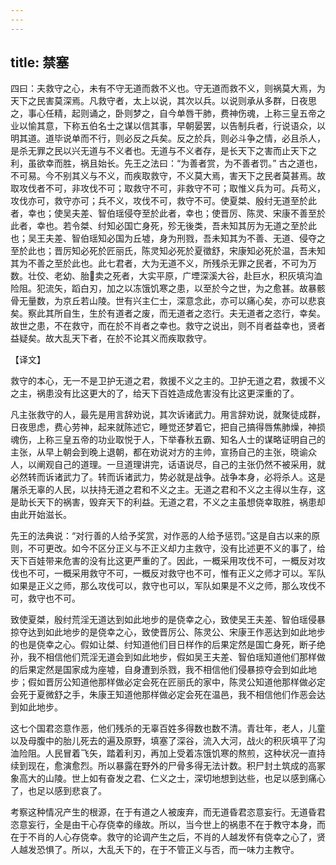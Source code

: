 ```yaml
---
---
---
```

title: 禁塞
---



四曰：夫救守之心，未有不守无道而救不义也。守无道而救不义，则祸莫大焉，为天下之民害莫深焉。凡救守者，太上以说，其次以兵。以说则承从多群，日夜思之，事心任精，起则诵之，卧则梦之，自今单唇干肺，费神伤魂，上称三皇五帝之业以愉其意，下称五伯名士之谋以信其事，早朝晏罢，以告制兵者，行说语众，以明其道。道毕说单而不行，则必反之兵矣。反之於兵，则必斗争之情，必且杀人，是杀无罪之民以兴无道与不义者也。无道与不义者存，是长天下之害而止天下之利，虽欲幸而胜，祸且始长。先王之法曰：“为善者赏，为不善者罚。” 古之道也，不可易。今不别其义与不义，而疾取救守，不义莫大焉，害天下之民者莫甚焉。故取攻伐者不可，非攻伐不可；取救守不可，非救守不可；取惟义兵为可。兵苟义，攻伐亦可，救守亦可；兵不义，攻伐不可，救守不可。使夏桀、殷纣无道至於此者，幸也；使吴夫差、智伯瑶侵夺至於此者，幸也；使晋厉、陈灵、宋康不善至於此者，幸也。若令桀、纣知必国亡身死，殄无後类，吾未知其厉为无道之至於此也；吴王夫差、智伯瑶知必国为丘墟，身为刑戮，吾未知其为不善、无道、侵夺之至於此也；晋厉知必死於匠丽氏，陈灵知必死於夏徵舒，宋康知必死於温，吾未知其为不善之至於此也。此七君者，大为无道不义，所残杀无罪之民者，不可为万数。壮佼、老幼、胎卖之死者，大实平原，广堙深溪大谷，赴巨水，积灰填沟洫险阻。犯流矢，蹈白刃，加之以冻饿饥寒之患，以至於今之世，为之愈甚。故暴骸骨无量数，为京丘若山陵。世有兴主仁士，深意念此，亦可以痛心矣，亦可以悲哀矣。察此其所自生，生於有道者之废，而无道者之恣行。夫无道者之恣行，幸矣。故世之患，不在救守，而在於不肖者之幸也。救守之说出，则不肖者益幸也，贤者益疑矣。故大乱天下者，在於不论其义而疾取救守。

【译文】

救守的本心，无一不是卫护无道之君，救援不义之主的。卫护无道之君，救援不义之主，祸患没有比这更大的了，给天下百姓造成危害没有比这更深重的了。

凡主张救守的人，最先是用言辞劝说，其次诉诸武力。用言辞劝说，就聚徒成群，日夜思虑，费心劳神，起来就陈述它，睡觉还梦着它，把自己搞得唇焦肺燥，神损魂伤，上称三皇五帝的功业取悦于人，下举春秋五霸、知名人士的谋略证明自己的主张，从早上朝会到晚上退朝，都在劝说对方的主帅，宣扬自己的主张，晓谕众人，以阐观自己的道理。一旦道理讲完，话语说尽，自己的主张仍然不被采用，就必然转而诉诸武力了。转而诉诸武力，势必就是战争。战争本身，必将杀人。这是屠杀无辜的人民，以扶持无道之君和不义之主。无道之君和不义之主得以生存，这是助长天下的祸害，毁弃天下的利益。无道之君，不义之主虽想侥幸取胜，祸患却由此开始滋长。

先王的法典说：“对行善的人给予奖赏，对作恶的人给予惩罚。”这是自古以来的原则，不可更改。如今不区分正义与不正义却力主救守，没有比述更不义的事了，给天下百娃带来危害的没有比这更严重的了。因此，一概采用攻伐不可，一概反对攻伐也不可，一概采用救守不可，一概反对救守也不可，惟有正义之师才可以。军队如果是正义之师，那么攻伐可以，救守也可以，军队如果是不义之师，那么攻伐不可，救守也不可。

致使夏桀，殷纣荒淫无道达到如此地步的是侥幸之心，致使吴王夫差、智伯瑶侵暴掠夺达到如此地步的是侥幸之心，致使晋厉公、陈灵公、宋康王作恶达到如此地步的也是侥幸之心。假如让桀、纣知道他们目日样作的后果定然是国亡身死，断子绝孙，我不相信他们荒淫无道会到如此地步，假如吴王夫差、智伯瑶知道他们那样做的后果定然是国家成为座墟，自身遭到杀戮，我不相信他们侵暴掠夺会到如此地步；假如晋厉公知道他那样做必定会死在匠丽氏的家中，陈灵公知道他那样做必定会死于夏微舒之手，朱康王知道他那样做必定会死在温邑，我不相信他们作恶会达到如此地步。

这七个国君恣意作恶，他们残杀的无辜百姓多得数也数不清。青壮年，老人，儿童以及母腹中的胎儿死去的遍及原野，填塞了深谷，流入大河，战火的积灰填平了沟洫险阻。人民冒着飞矢，踏着利刃，再加上受着冻饿饥寒的熬煎，这种状况一直持续到现在，愈演愈烈。所以暴露在野外的尸骨多得无法计数。积尸封土筑成的高冢象高大的山陵。世上如有奋发之君、仁义之士，深切地想到达些，也足以感到痛心了，也足以感到悲哀了。

考察这种情况产生的根源，在于有道之人被废弃，而无道昏君恣意妄行。无道昏君恣意妄行，全是由干心存侥幸的缘故。所以，当今世上的祸患不在于教守本身，而在于不肖的人心存侥幸。救守的论调产生之后，不肖的人越发怀有侥幸之心了，贤人越发恐惧了。所以，大乱夭下的，在于不管正义与否，而一味力主教守。